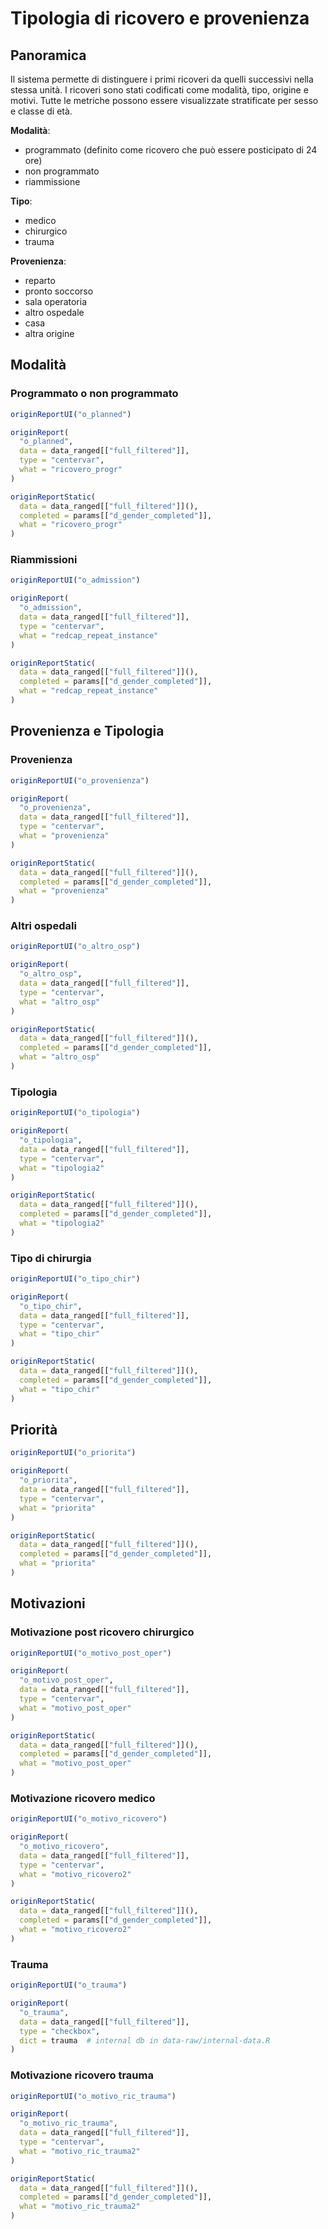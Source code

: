 # Tipologia di ricovero e provenienza {#origin .tabset .tabset-fade .tabset-pills}

## Panoramica {-}

Il sistema permette di distinguere i primi ricoveri da quelli successivi nella stessa unità. I ricoveri sono stati codificati come modalità, tipo, origine e motivi. Tutte le metriche possono essere visualizzate stratificate per sesso e classe di età.

**Modalità**:

- programmato (definito come ricovero che può essere posticipato di 24 ore)
- non programmato
- riammissione


**Tipo**:

- medico
- chirurgico
- trauma

**Provenienza**:

- reparto
- pronto soccorso
- sala operatoria
- altro ospedale
- casa
- altra origine


<!-- number of admission for the same patient beside the first --> 



## Modalità  {.tabset .tabset-dropdown}

### Programmato o non programmato
```r
originReportUI("o_planned")
```

```r
originReport(
  "o_planned",
  data = data_ranged[["full_filtered"]],
  type = "centervar",
  what = "ricovero_progr"
)
```

```r
originReportStatic(
  data = data_ranged[["full_filtered"]](),
  completed = params[["d_gender_completed"]],
  what = "ricovero_progr"
)
```

### Riammissioni

```r
originReportUI("o_admission")
```

```r
originReport(
  "o_admission",
  data = data_ranged[["full_filtered"]],
  type = "centervar",
  what = "redcap_repeat_instance"
)
```

```r
originReportStatic(
  data = data_ranged[["full_filtered"]](),
  completed = params[["d_gender_completed"]],
  what = "redcap_repeat_instance"
)
```

## Provenienza e Tipologia {.tabset .tabset-dropdown}

### Provenienza
```r
originReportUI("o_provenienza")
```

```r
originReport(
  "o_provenienza",
  data = data_ranged[["full_filtered"]],
  type = "centervar",
  what = "provenienza"
)
```

```r
originReportStatic(
  data = data_ranged[["full_filtered"]](),
  completed = params[["d_gender_completed"]],
  what = "provenienza"
)
```
### Altri ospedali
```r
originReportUI("o_altro_osp")
```

```r
originReport(
  "o_altro_osp",
  data = data_ranged[["full_filtered"]],
  type = "centervar",
  what = "altro_osp"
)
```

```r
originReportStatic(
  data = data_ranged[["full_filtered"]](),
  completed = params[["d_gender_completed"]],
  what = "altro_osp"
)
```
### Tipologia
```r
originReportUI("o_tipologia")
```

```r
originReport(
  "o_tipologia",
  data = data_ranged[["full_filtered"]],
  type = "centervar",
  what = "tipologia2"
)
```

```r
originReportStatic(
  data = data_ranged[["full_filtered"]](),
  completed = params[["d_gender_completed"]],
  what = "tipologia2"
)
```
### Tipo di chirurgia
```r
originReportUI("o_tipo_chir")
```

```r
originReport(
  "o_tipo_chir",
  data = data_ranged[["full_filtered"]],
  type = "centervar",
  what = "tipo_chir"
)
```

```r
originReportStatic(
  data = data_ranged[["full_filtered"]](),
  completed = params[["d_gender_completed"]],
  what = "tipo_chir"
)
```
## Priorità {.tabset .tabset-dropdown}
```r
originReportUI("o_priorita")
```

```r
originReport(
  "o_priorita",
  data = data_ranged[["full_filtered"]],
  type = "centervar",
  what = "priorita"
)
```

```r
originReportStatic(
  data = data_ranged[["full_filtered"]](),
  completed = params[["d_gender_completed"]],
  what = "priorita"
)
```
## Motivazioni {.tabset .tabset-dropdown}

### Motivazione post ricovero chirurgico
```r
originReportUI("o_motivo_post_oper")
```

```r
originReport(
  "o_motivo_post_oper",
  data = data_ranged[["full_filtered"]],
  type = "centervar",
  what = "motivo_post_oper"
)
```

```r
originReportStatic(
  data = data_ranged[["full_filtered"]](),
  completed = params[["d_gender_completed"]],
  what = "motivo_post_oper"
)
```
### Motivazione ricovero medico
```r
originReportUI("o_motivo_ricovero")
```

```r
originReport(
  "o_motivo_ricovero",
  data = data_ranged[["full_filtered"]],
  type = "centervar",
  what = "motivo_ricovero2"
)
```

```r
originReportStatic(
  data = data_ranged[["full_filtered"]](),
  completed = params[["d_gender_completed"]],
  what = "motivo_ricovero2"
)
```
### Trauma
```r
originReportUI("o_trauma")
```

```r
originReport(
  "o_trauma",
  data = data_ranged[["full_filtered"]],
  type = "checkbox",
  dict = trauma  # internal db in data-raw/internal-data.R
)
```




### Motivazione ricovero trauma
```r
originReportUI("o_motivo_ric_trauma")
```

```r
originReport(
  "o_motivo_ric_trauma",
  data = data_ranged[["full_filtered"]],
  type = "centervar",
  what = "motivo_ric_trauma2"
)
```

```r
originReportStatic(
  data = data_ranged[["full_filtered"]](),
  completed = params[["d_gender_completed"]],
  what = "motivo_ric_trauma2"
)
```
